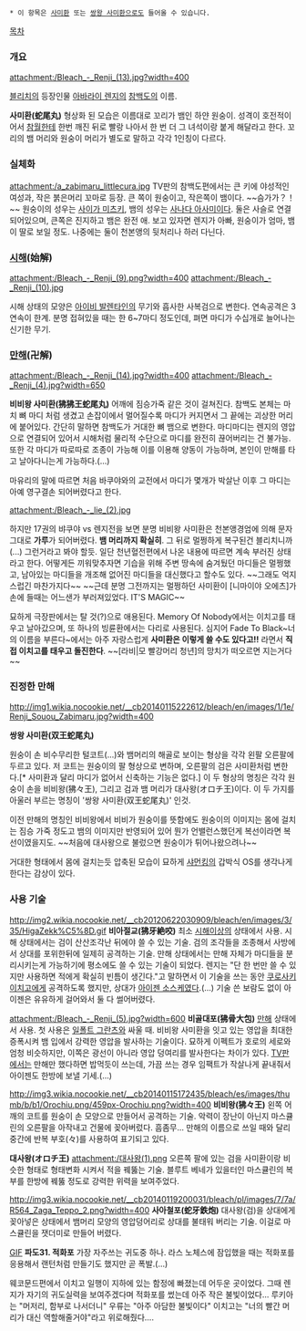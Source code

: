  * 이 항목은 [[사미환]] 또는 [[쌍왕 사미환]]으로도 들어올 수 있습니다.

[[목차]]
=== 개요 ===
attachment:/Bleach_-_Renji_(13).jpg?width=400

[[블리치]]의 등장인물 [[아바라이 렌지]]의 [[참백도]]의 이름.

'''사미환(蛇尾丸)'''
형상화 된 모습은 이름대로 꼬리가 뱀인 하얀 원숭이. 성격이 호전적이어서 [[참월]]한테 한번 깨진 뒤로 빨랑 나아서 한 번 더 그 녀석이랑 붙게 해달라고 한다. 꼬리의 뱀 머리와 원숭이 머리가 별도로 말하고 각각 1인칭이 다르다.

=== 실체화 ===
attachment:/a_zabimaru_littlecura.jpg
TV판의 참백도편에서는 큰 키에 야성적인 여성과, 작은 붉은머리 꼬마로 등장. 큰 쪽이 원숭이고, 작은쪽이 뱀이다. ~~슴가가？！~~ 원숭이의 성우는 [[사이가 미츠키]], 뱀의 성우는 [[사나다 아사미]]이다. 둘은 사슬로 연결되어있으며, 큰쪽은 진지하고 뱀은 완전 애. 보고 있자면 렌지가 아빠, 원숭이가 엄마, 뱀이 딸로 보일 정도. 나중에는 둘이 천본앵의 뒷처리나 하러 다닌다.

=== [[시해]](始解) ===
attachment:/Bleach_-_Renji_(9).png?width=400
attachment:/Bleach_-_Renji_(10).jpg

시해 상태의 모양은 [[아이비 발렌타인]]의 무기와 흡사한 사복검으로 변한다. 연속공격은 3연속이 한계. 분명 접혀있을 때는 한 6~7마디 정도인데, 펴면 마디가 수십개로 늘어나는 신기한 무기.

=== [[만해]](卍解) ===
attachment:/Bleach_-_Renji_(14).jpg?width=400
attachment:/Bleach_-_Renji_(4).jpg?width=650

'''비비왕 사미환(狒狒王蛇尾丸)'''
어깨에 짐승가죽 같은 것이 걸쳐진다. 참백도 본체는 마치 뼈 마디 처럼 생겼고 손잡이에서 멀어질수록 마디가 커지면서 그 끝에는 괴상한 머리에 붙어있다. 간단히 말하면 참백도가 거대한 뼈 뱀으로 변한다. 마디마디는 렌지의 영압으로 연결되어 있어서 시해처럼 물리적 수단으로 마디를 완전히 끊어버리는 건 불가능. 또한 각 마디가 따로따로 조종이 가능해 이를 이용해 양동이 가능하며, 본인이 만해를 타고 날아다니는게 가능하다.(...) 

마유리의 말에 따르면 처음 바쿠야와의 교전에서 마디가 몇개가 박살난 이후 그 마디는 아예 영구결손 되어버렸다고 한다.

attachment:/Bleach_-_lie_(2).jpg

하지만 17권의 뱌쿠야 vs 렌지전을 보면 분명 비비왕 사미환은 천본앵경엄에 의해 문자 그대로 '''가루'''가 되어버렸다. '''뱀 머리까지 확실히'''. 그 뒤로 멀쩡하게 복구된건 블리치니까(...) 그런거라고 봐야 할듯. 일단 천년혈전편에서 나온 내용에 따르면 계속 부러진 상태라고 한다. 어떻게든 끼워맞추자면 기습을 위해 주변 땅속에 숨겨뒀던 마디들은 멀쩡했고, 남아있는 마디들을 개조해 없어진 마디들을 대신했다고 할수도 있다. ~~그래도 억지스럽긴 마찬가지다~~ ~~근데 분명 그전까지는 멀쩡하던 사미환이 [니마이야 오에츠]가 손에 들때는 어느샌가 부러져있었다. IT'S MAGIC~~

묘하게 극장판에서는 탈 것(?)으로 애용된다. Memory Of Nobody에서는 이치고를 태우고 날아갔으며, 또 하나의 빙륜환에서는 다리로 사용된다. 심지어 Fade To Black~너의 이름을 부른다~에서는 아주 자랑스럽게 '''사미환은 이렇게 쓸 수도 있다고!!''' 라면서 '''직접 이치고를 태우고 돌진한다'''. ~~[라비|모 빨강머리 청년]의 망치가 떠오르면 지는거다~~

=== 진정한 만해 ===
http://img1.wikia.nocookie.net/__cb20140115222612/bleach/en/images/1/1e/Renji_Souou_Zabimaru.jpg?width=400

'''쌍왕 사미환(双王蛇尾丸)'''

원숭이 손 비수무리한 털코트(...)와 뱀머리의 해골로 보이는 형상을 각각 왼팔 오른팔에 두르고 있다. 저 코트는 원숭이의 팔 형상으로 변하며, 오른팔의 검은 사미환처럼 변한다.[* 사미환과 달리 마디가 없어서 신축하는 기능은 없다.] 이 두 형상의 명칭은 각각 원숭이 손을 비비왕(狒々王), 그리고 검과 뱀 머리가 대사왕(オロチ王)이다. 이 두 가지를 아울러 부르는 명칭이 '쌍왕 사미환(双王蛇尾丸)' 인것.

이전 만해의 명칭인 비비왕에서 비비가 원숭이를 뜻함에도 원숭이의 이미지는 몸에 걸치는 짐승 가죽 정도고 뱀의 이미지만 반영되어 있어 뭔가 언밸런스했던게 복선이라면 복선이였을지도. ~~처음에 대사왕으로 불렀으면 원숭이가 튀어나왔으려나~~

거대한 형태에서 몸에 걸치는듯 압축된 모습이 묘하게 [[샤먼킹]]의 갑박식 OS를 생각나게 한다는 감상이 있다.


=== 사용 기술 ===
http://img2.wikia.nocookie.net/__cb20120622030909/bleach/en/images/3/35/HigaZekk%C5%8D.gif
'''비아절교(狒牙絶咬)'''
최소 [[시해]]이상의 상태에서 사용.
시해 상태에서는 검이 산산조각난 뒤에야 쓸 수 있는 기술. 검의 조각들을 조종해서 사방에서 상대를 포위한뒤에 일제히 공격하는 기술. 만해 상태에서는 만해 자체가 마디들을 분리시키는게 가능하기에 평소에도 쓸 수 있는 기술이 되었다. 렌지는 "단 한 번만 쓸 수 있지만 사용하면 적에게 확실히 빈틈이 생긴다."고 말하면서 이 기술을 쓰는 동안 [[쿠로사키 이치고]]에게 공격하도록 했지만, 상대가 [[아이젠 소스케]]였다.(…) 기술 쓴 보람도 없이 아이젠은 유유하게 걸어와서 둘 다 썰어버렸다.

attachment:/Bleach_-_Renji_(5).jpg?width=600
'''비골대포(狒骨大包)'''
[[만해]] 상태에서 사용. 첫 사용은 [[일폴트 그란츠]]와 싸울 때.
비비왕 사미환을 잇고 있는 영압을 최대한 증폭시켜 뱀 입에서 강력한 영압을 발사하는 
기술이다. 묘하게 이펙트가 호로의 세로와 엄청 비슷하지만, 이쪽은 광선이 아니라 영압 덩여리를 발사한다는 차이가 있다.
[[TV판]]에서는 만해만 했다하면 밥먹듯이 쓰는데, 가끔 쓰는 경우 임팩트가 작살나게 끝내줘서 아이젠도 한방에 보낼 기세.(...)

http://img3.wikia.nocookie.net/__cb20140115172435/bleach/es/images/thumb/b/b1/Orochiu.png/459px-Orochiu.png?width=400
'''비비왕(狒々王)'''
왼쪽 어깨의 코트를 원숭이 손 모양으로 만들어서 공격하는 기술. 악력이 장난이 아닌지 마스큘린의 오른팔을 아작내고 건물에 꽂아버렀다. 흠좀무...
만해의 이름으로 쓰일 때와 달리 중간에 반복 부호(々)를 사용하여 표기되고 있다.


'''대사왕(オロチ王)'''
attachment:/대사왕(1).png
오른쪽 팔에 있는 검을 사미환이랑 비슷한 형태로 형태변화 시켜서 적을 꿰뚫는 기술. 블루트 베네가 있을터인 마스큘린의 복부를 한방에 꿰뚫 정도로 강력한 위력을 보여주었다.

http://img3.wikia.nocookie.net/__cb20140119200031/bleach/pl/images/7/7a/R564_Zaga_Teppo_2.png?width=400
'''사아철포(蛇牙鉄炮)'''
대사왕(검)을 상대에게 꽂아넣은 상태에서 뱀머리 모양의 영압덩어리로 상대를 불태워 버리는 기술. 이걸로 마스큘린을 잿더미로 만들어 버렸다.

[http://postfiles15.naver.net/20120325_30/requiem8511_13326612822340SQFy_GIF/%C0%FB%C8%AD%C6%F7.gif?type=w1 GIF]
'''파도31. 적화포'''
가장 자주쓰는 귀도중 하나. 라스 노체스에 잠입했을 때는 적화포를 응용해서 랜턴처럼 만들기도 했지만 곧 폭발.(...)

웨코문드편에서 이치고 일행이 지하에 있는 함정에 빠졌는데 어두운 곳이었다. 그때 렌지가 자기의 귀도실력을 보여주겠다며 적화포를 썼는데 아주 작은 불빛이었다...
루키아는 "머저리, 함부로 나서더니"
우류는 "아주 아담한 불빛이다"
이치고는 "너의 빨간 머리가 대신 역할해줄거야"라고 위로해줬다....
